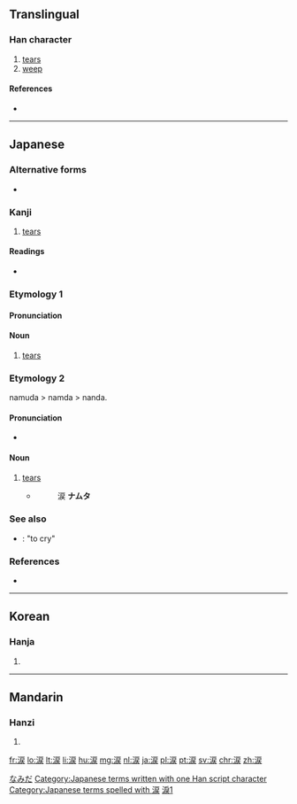 {{also|淚}}
==Translingual==
{{ja-forms|[[涙]]|[[泪]]|[[淚]]}}

===Han character===
{{Han char|rn=85|rad=水|as=08|sn=11|four=|canj=EISK,EMSK|ids=⿰氵戻}}

# [[tears]]
# [[weep]]

====References====
* {{Han ref|kx=0627.311|dkj=17573|hdz=31634.061|uh=6D99|ud=28057}}

----

==Japanese==

===Alternative forms===
* {{ja-l|泪}}

===Kanji===
{{ja-kanji|grade=c|rs=水08}}

# [[tear]]s

====Readings====
* {{ja-readings|on=[[るい]] (rui), [[れい]] (rei)|kun=[[なみだ]] (namida)}}

===Etymology 1===

====Pronunciation====
{{ja-pron|なみだ}}

====Noun====
{{ja-noun|なみだ}}

# [[tear]]s

===Etymology 2===
namuda > namda > nanda.

====Pronunciation====
* {{IPA|/nanda/|lang=ja}}

====Noun====
{{ja-noun|なんだ|hhira=なむだ}}

# [[tear]]s
#* {{RQ:Konkōmyō Saishōōkyō Ongi|3 (back)}} 
#*: 涙 '''ナムタ'''

===See also===
* {{ja-r|泣く|なく}}: "to cry"
===References===
*{{R:Konkōmyō Saishōōkyō Ongi}}

[[Category:ja:Bodily fluids|なみだ]]
[[Category:Japanese terms written with one Han script character]]
[[Category:Japanese terms spelled with 涙]]
----

==Korean==

===Hanja===
{{ko-hanja|hangeul=[[루]], [[누]]|eumhun=|rv=ru, nu|mr=ru, nu|y=lwu, nwu}}

# {{defn|lang=ko|sort=水08}}

----

==Mandarin==

===Hanzi===
{{cmn-hanzi|pin=[[lèi]] ([[lei4]])|wg=lei<sup>4</sup>}}

# {{defn|lang=cmn|sort=水08}}

[[Category:CJKV characters simplified differently in Japan and China|淚1]]

[[fr:涙]]
[[lo:涙]]
[[lt:涙]]
[[li:涙]]
[[hu:涙]]
[[mg:涙]]
[[nl:涙]]
[[ja:涙]]
[[pl:涙]]
[[pt:涙]]
[[sv:涙]]
[[chr:涙]]
[[zh:涙]]